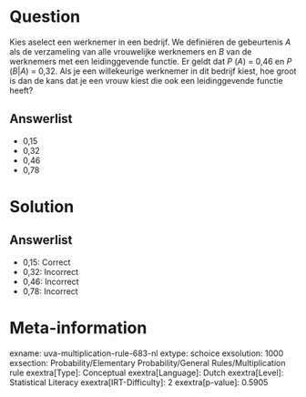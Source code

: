 Question
========

Kies aselect een werknemer in een bedrijf. We definiëren de gebeurtenis *A* als de verzameling van alle vrouwelijke werknemers en *B* van de
werknemers met een leidinggevende functie. Er geldt dat *P* (*A*) = 0,46
en *P* (*B*|*A*) = 0,32. Als je een
willekeurige werknemer in dit bedrijf kiest, hoe groot is dan de kans
dat je een vrouw kiest die ook een leidinggevende functie heeft?

Answerlist
----------

* 0,15
* 0,32
* 0,46
* 0,78

Solution
========

Answerlist
----------

* 0,15: Correct
* 0,32: Incorrect
* 0,46: Incorrect
* 0,78: Incorrect

Meta-information
================
exname: uva-multiplication-rule-683-nl
extype: schoice
exsolution: 1000
exsection: Probability/Elementary Probability/General Rules/Multiplication rule
exextra[Type]: Conceptual
exextra[Language]: Dutch
exextra[Level]: Statistical Literacy
exextra[IRT-Difficulty]: 2
exextra[p-value]: 0.5905
